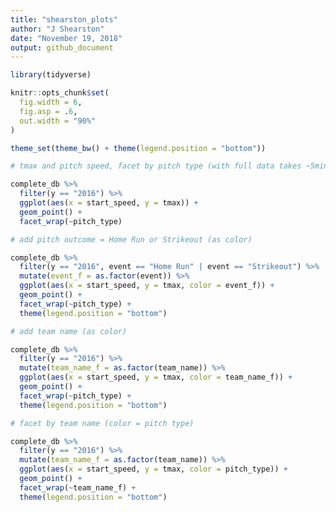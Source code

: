 ```yaml
---
title: "shearston_plots"
author: "J Shearston"
date: "November 19, 2018"
output: github_document
---
```


```r

library(tidyverse)

knitr::opts_chunk$set(
  fig.width = 6,
  fig.asp = .6,
  out.width = "90%"
)

theme_set(theme_bw() + theme(legend.position = "bottom"))

```

```r

# tmax and pitch speed, facet by pitch type (with full data takes ~5min to run)

complete_db %>% 
  filter(y == "2016") %>% 
  ggplot(aes(x = start_speed, y = tmax)) +
  geom_point() +
  facet_wrap(~pitch_type)

# add pitch outcome = Home Run or Strikeout (as color)

complete_db %>% 
  filter(y == "2016", event == "Home Run" | event == "Strikeout") %>% 
  mutate(event_f = as.factor(event)) %>% 
  ggplot(aes(x = start_speed, y = tmax, color = event_f)) +
  geom_point() +
  facet_wrap(~pitch_type) +
  theme(legend.position = "bottom")

# add team name (as color)

complete_db %>% 
  filter(y == "2016") %>% 
  mutate(team_name_f = as.factor(team_name)) %>% 
  ggplot(aes(x = start_speed, y = tmax, color = team_name_f)) +
  geom_point() +
  facet_wrap(~pitch_type) +
  theme(legend.position = "bottom")

# facet by team name (color = pitch type)

complete_db %>% 
  filter(y == "2016") %>% 
  mutate(team_name_f = as.factor(team_name)) %>% 
  ggplot(aes(x = start_speed, y = tmax, color = pitch_type)) +
  geom_point() +
  facet_wrap(~team_name_f) +
  theme(legend.position = "bottom")


```


```r




```


